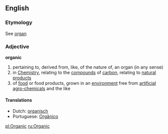 ==English==
===Etymology===
See [[organ]]
===Adjective===
'''organic'''
# pertaining to, derived from, like, of the nature of, an organ (in any sense)
# in [[Chemistry]], relating to the [[compound]]s of [[carbon]], relating to [[natural]] [[product]]s
# of [[food]] or food products, grown in an [[environment]] free from [[artificial]] [[agro-chemical]]s and the like

====Translations====
*Dutch: [[organisch]]
*Portuguese: [[Orgânico]]

[[pl:Organic]]
[[ru:Organic]]